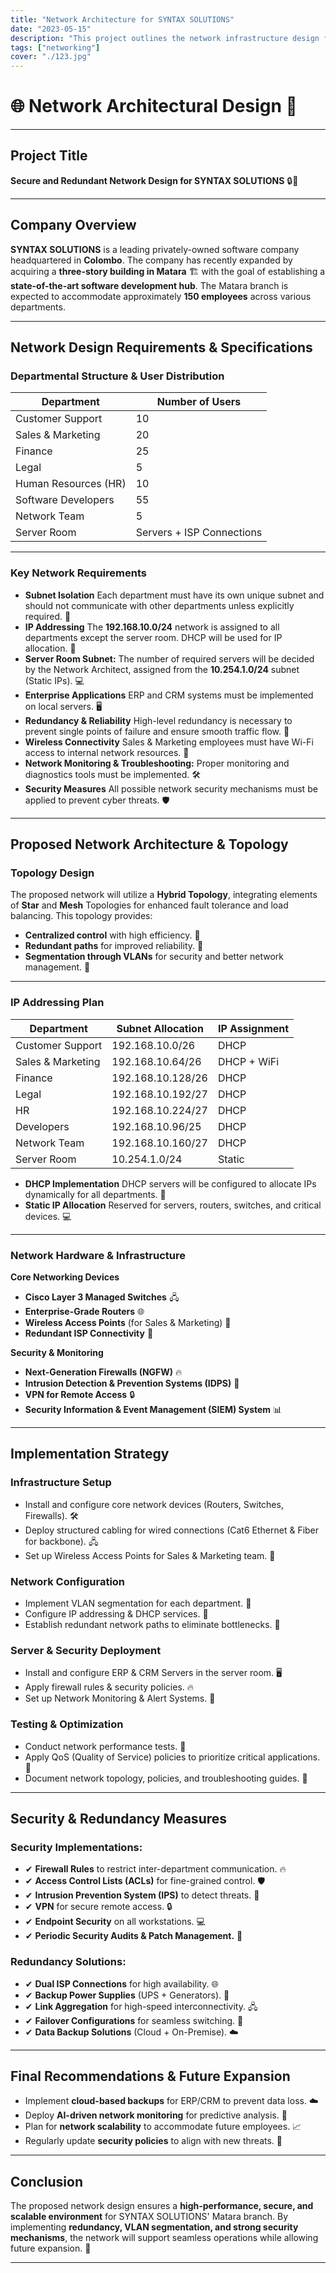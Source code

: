 ```yaml
---
title: "Network Architecture for SYNTAX SOLUTIONS"
date: "2023-05-15"
description: "This project outlines the network infrastructure design for SYNTAX SOLUTIONS' new Matara branch, ensuring high performance, security, and scalability. The network is segmented into unique subnets for each department, with DHCP-assigned IPs for users and static IPs for servers. A secure and redundant topology is implemented to prevent single points of failure, while WiFi connectivity is provided for the Sales and Marketing team. Security measures include firewalls, VLANs, and monitoring tools for efficient network management. The design supports ERP and CRM systems, ensuring smooth business operations."
tags: ["networking"]
cover: "./123.jpg"
---
```


# 🌐 Network Architectural Design  🏢

---

## **Project Title**  
**Secure and Redundant Network Design for SYNTAX SOLUTIONS** 🔒🔄  

---

## **Company Overview**  
**SYNTAX SOLUTIONS** is a leading privately-owned software company headquartered in **Colombo**. The company has recently expanded by acquiring a **three-story building in Matara** 🏗️ with the goal of establishing a **state-of-the-art software development hub**. The Matara branch is expected to accommodate approximately **150 employees** across various departments.  

---

## **Network Design Requirements & Specifications**  

### **Departmental Structure & User Distribution**  

| **Department**         | **Number of Users** |  
|-------------------------|---------------------|  
| Customer Support        | 10                  |  
| Sales & Marketing       | 20                  |  
| Finance                 | 25                  |  
| Legal                   | 5                   |  
| Human Resources (HR)    | 10                  |  
| Software Developers     | 55                  |  
| Network Team            | 5                   |  
| Server Room             | Servers + ISP Connections |  

---

### **Key Network Requirements**  

- **Subnet Isolation** Each department must have its own unique subnet and should not communicate with other departments unless explicitly required. 🚧  
- **IP Addressing** The **192.168.10.0/24** network is assigned to all departments except the server room. DHCP will be used for IP allocation. 📡  
- **Server Room Subnet:** The number of required servers will be decided by the Network Architect, assigned from the **10.254.1.0/24** subnet (Static IPs). 💻  
- **Enterprise Applications** ERP and CRM systems must be implemented on local servers. 🖥️  
- **Redundancy & Reliability** High-level redundancy is necessary to prevent single points of failure and ensure smooth traffic flow. 🔄  
- **Wireless Connectivity** Sales & Marketing employees must have Wi-Fi access to internal network resources. 📶  
- **Network Monitoring & Troubleshooting:** Proper monitoring and diagnostics tools must be implemented. 🛠️  
- **Security Measures** All possible network security mechanisms must be applied to prevent cyber threats. 🛡️  

---

## **Proposed Network Architecture & Topology**  

### **Topology Design**  
The proposed network will utilize a **Hybrid Topology**, integrating elements of **Star** and **Mesh** Topologies for enhanced fault tolerance and load balancing. This topology provides:  
- **Centralized control** with high efficiency. 🎯  
- **Redundant paths** for improved reliability. 🔄  
- **Segmentation through VLANs** for security and better network management. 🚧  

---

### **IP Addressing Plan**  

| **Department**         | **Subnet Allocation**   | **IP Assignment** |  
|-------------------------|-------------------------|-------------------|  
| Customer Support        | 192.168.10.0/26         | DHCP              |  
| Sales & Marketing       | 192.168.10.64/26        | DHCP + WiFi       |  
| Finance                 | 192.168.10.128/26       | DHCP              |  
| Legal                   | 192.168.10.192/27       | DHCP              |  
| HR                      | 192.168.10.224/27       | DHCP              |  
| Developers              | 192.168.10.96/25        | DHCP              |  
| Network Team            | 192.168.10.160/27       | DHCP              |  
| Server Room             | 10.254.1.0/24           | Static            |  

- **DHCP Implementation** DHCP servers will be configured to allocate IPs dynamically for all departments. 📡  
- **Static IP Allocation** Reserved for servers, routers, switches, and critical devices. 💻  

--- 

### **Network Hardware & Infrastructure**  

**Core Networking Devices**  
- **Cisco Layer 3 Managed Switches** 🖧  
- **Enterprise-Grade Routers** 🌐  
- **Wireless Access Points** (for Sales & Marketing) 📶  
- **Redundant ISP Connectivity** 🔄  

**Security & Monitoring**  
- **Next-Generation Firewalls (NGFW)** 🔥  
- **Intrusion Detection & Prevention Systems (IDPS)** 🚨  
- **VPN for Remote Access** 🔒  
- **Security Information & Event Management (SIEM) System** 📊  

---

## **Implementation Strategy**  

### **Infrastructure Setup**  
- Install and configure core network devices (Routers, Switches, Firewalls). 🛠️  
- Deploy structured cabling for wired connections (Cat6 Ethernet & Fiber for backbone). 🖧  
- Set up Wireless Access Points for Sales & Marketing team. 📶  

### **Network Configuration**  
- Implement VLAN segmentation for each department. 🚧  
- Configure IP addressing & DHCP services. 📡  
- Establish redundant network paths to eliminate bottlenecks. 🔄  

### **Server & Security Deployment**  
- Install and configure ERP & CRM Servers in the server room. 🖥️  
- Apply firewall rules & security policies. 🔥  
- Set up Network Monitoring & Alert Systems. 🚨  

### **Testing & Optimization**  
- Conduct network performance tests. 🧪  
- Apply QoS (Quality of Service) policies to prioritize critical applications. 🎯  
- Document network topology, policies, and troubleshooting guides. 📄  

---

## **Security & Redundancy Measures**  

### **Security Implementations:**  
- ✔ **Firewall Rules** to restrict inter-department communication. 🔥  
- ✔ **Access Control Lists (ACLs)** for fine-grained control. 🛡️  
- ✔ **Intrusion Prevention System (IPS)** to detect threats. 🚨  
- ✔ **VPN** for secure remote access. 🔒  
- ✔ **Endpoint Security** on all workstations. 💻  
- ✔ **Periodic Security Audits & Patch Management.** 🔄  

### **Redundancy Solutions:**  
- ✔ **Dual ISP Connections** for high availability. 🌐  
- ✔ **Backup Power Supplies** (UPS + Generators). 🔋  
- ✔ **Link Aggregation** for high-speed interconnectivity. 🖧  
- ✔ **Failover Configurations** for seamless switching. 🔄  
- ✔ **Data Backup Solutions** (Cloud + On-Premise). ☁️  

---

## **Final Recommendations & Future Expansion**  
- Implement **cloud-based backups** for ERP/CRM to prevent data loss. ☁️  
- Deploy **AI-driven network monitoring** for predictive analysis. 🤖  
- Plan for **network scalability** to accommodate future employees. 📈  
- Regularly update **security policies** to align with new threats. 🔄  

---

## **Conclusion**  
The proposed network design ensures a **high-performance, secure, and scalable environment** for SYNTAX SOLUTIONS' Matara branch. By implementing **redundancy, VLAN segmentation, and strong security mechanisms**, the network will support seamless operations while allowing future expansion. 🚀  

--- 